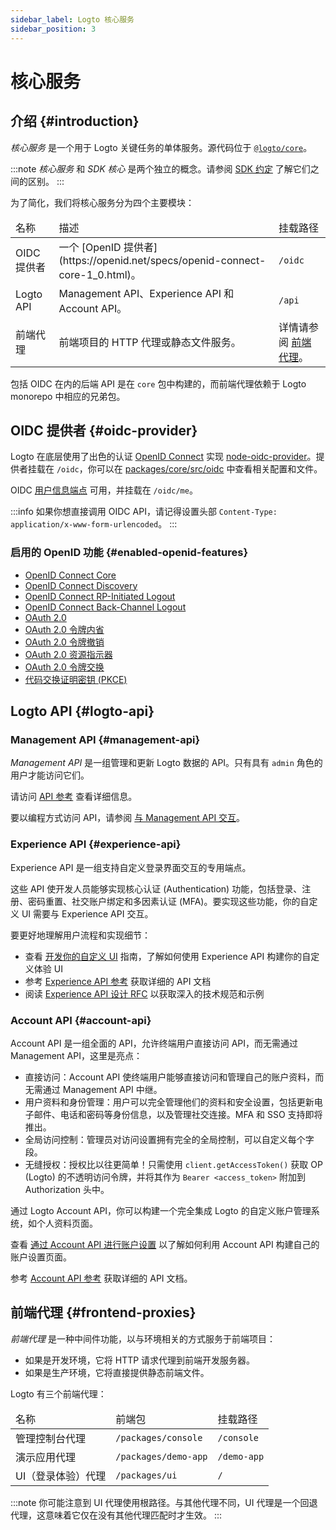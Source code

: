 ```yaml
---
sidebar_label: Logto 核心服务
sidebar_position: 3
---
```


# 核心服务

## 介绍 \{#introduction}

_核心服务_ 是一个用于 Logto 关键任务的单体服务。源代码位于 [`@logto/core`](https://github.com/logto-io/logto/tree/master/packages/core)。

:::note
_核心服务_ 和 _SDK 核心_ 是两个独立的概念。请参阅 [SDK 约定](/developers/sdk-conventions) 了解它们之间的区别。
:::

为了简化，我们将核心服务分为四个主要模块：

<table>
  <thead>
    <tr>
      <td>名称</td>
      <td>描述</td>
      <td>挂载路径</td>
    </tr>
  </thead>
  <tbody>
    <tr>
      <td>OIDC 提供者</td>
      <td>一个 [OpenID 提供者](https://openid.net/specs/openid-connect-core-1_0.html)。</td>
      <td>
        <code>/oidc</code>
      </td>
    </tr>
    <tr>
      <td>Logto API</td>
      <td>Management API、Experience API 和 Account API。</td>
      <td>
        <code>/api</code>
      </td>
    </tr>
    <tr>
      <td>前端代理</td>
      <td>前端项目的 HTTP 代理或静态文件服务。</td>
      <td>
        详情请参阅 <a href="#frontend-proxies">前端代理</a>。
      </td>
    </tr>
  </tbody>
</table>

包括 OIDC 在内的后端 API 是在 `core` 包中构建的，而前端代理依赖于 Logto monorepo 中相应的兄弟包。

## OIDC 提供者 \{#oidc-provider}

Logto 在底层使用了出色的认证 [OpenID Connect](https://openid.net/connect/) 实现 [node-oidc-provider](https://github.com/panva/node-oidc-provider)。提供者挂载在 `/oidc`，你可以在 [packages/core/src/oidc](https://github.com/logto-io/logto/tree/master/packages/core/src/oidc) 中查看相关配置和文件。

OIDC [用户信息端点](https://openid.net/specs/openid-connect-core-1_0.html#UserInfo) 可用，并挂载在 `/oidc/me`。

:::info
如果你想直接调用 OIDC API，请记得设置头部 `Content-Type: application/x-www-form-urlencoded`。
:::

### 启用的 OpenID 功能 \{#enabled-openid-features}

- [OpenID Connect Core](https://openid.net/specs/openid-connect-core-1_0.html)
- [OpenID Connect Discovery](https://openid.net/specs/openid-connect-discovery-1_0.html)
- [OpenID Connect RP-Initiated Logout](https://openid.net/specs/openid-connect-rpinitiated-1_0.html)
- [OpenID Connect Back-Channel Logout](https://openid.net/specs/openid-connect-backchannel-1_0-final.html)
- [OAuth 2.0](https://www.rfc-editor.org/rfc/rfc6749.html)
- [OAuth 2.0 令牌内省](https://www.rfc-editor.org/rfc/rfc7662.html)
- [OAuth 2.0 令牌撤销](https://www.rfc-editor.org/rfc/rfc7009.html)
- [OAuth 2.0 资源指示器](https://www.rfc-editor.org/rfc/rfc8707.html)
- [OAuth 2.0 令牌交换](https://datatracker.ietf.org/doc/html/rfc8693.html)
- [代码交换证明密钥 (PKCE)](https://www.rfc-editor.org/rfc/rfc7636.html)

## Logto API \{#logto-api}

### Management API \{#management-api}

_Management API_ 是一组管理和更新 Logto 数据的 API。只有具有 `admin` 角色的用户才能访问它们。

请访问 [API 参考](https://openapi.logto.io) 查看详细信息。

要以编程方式访问 API，请参阅 [与 Management API 交互](/integrate-logto/interact-with-management-api)。

### Experience API \{#experience-api}

Experience API 是一组支持自定义登录界面交互的专用端点。

这些 API 使开发人员能够实现核心认证 (Authentication) 功能，包括登录、注册、密码重置、社交账户绑定和多因素认证 (MFA)。要实现这些功能，你的自定义 UI 需要与 Experience API 交互。

要更好地理解用户流程和实现细节：

- 查看 [开发你的自定义 UI](/customization/bring-your-ui/#develop-your-custom-ui) 指南，了解如何使用 Experience API 构建你的自定义体验 UI
- 参考 [Experience API 参考](https://openapi.logto.io/group/endpoint-experience) 获取详细的 API 文档
- 阅读 [Experience API 设计 RFC](https://github.com/logto-io/rfcs/blob/master/draft/0004-experience-api.md) 以获取深入的技术规范和示例

### Account API \{#account-api}

Account API 是一组全面的 API，允许终端用户直接访问 API，而无需通过 Management API，这里是亮点：

- 直接访问：Account API 使终端用户能够直接访问和管理自己的账户资料，而无需通过 Management API 中继。
- 用户资料和身份管理：用户可以完全管理他们的资料和安全设置，包括更新电子邮件、电话和密码等身份信息，以及管理社交连接。MFA 和 SSO 支持即将推出。
- 全局访问控制：管理员对访问设置拥有完全的全局控制，可以自定义每个字段。
- 无缝授权：授权比以往更简单！只需使用 `client.getAccessToken()` 获取 OP (Logto) 的不透明访问令牌，并将其作为 `Bearer <access_token>` 附加到 Authorization 头中。

通过 Logto Account API，你可以构建一个完全集成 Logto 的自定义账户管理系统，如个人资料页面。

查看 [通过 Account API 进行账户设置](/end-user-flows/account-settings/by-account-api) 以了解如何利用 Account API 构建自己的账户设置页面。

参考 [Account API 参考](https://openapi.logto.io/group/endpoint-my-account) 获取详细的 API 文档。

## 前端代理 \{#frontend-proxies}

_前端代理_ 是一种中间件功能，以与环境相关的方式服务于前端项目：

- 如果是开发环境，它将 HTTP 请求代理到前端开发服务器。
- 如果是生产环境，它将直接提供静态前端文件。

Logto 有三个前端代理：

<table>
  <thead>
    <tr>
      <td>名称</td>
      <td>前端包</td>
      <td>挂载路径</td>
    </tr>
  </thead>
  <tbody>
    <tr>
      <td>管理控制台代理</td>
      <td>
        <code>/packages/console</code>
      </td>
      <td>
        <code>/console</code>
      </td>
    </tr>
    <tr>
      <td>演示应用代理</td>
      <td>
        <code>/packages/demo-app</code>
      </td>
      <td>
        <code>/demo-app</code>
      </td>
    </tr>
    <tr>
      <td>UI（登录体验）代理</td>
      <td>
        <code>/packages/ui</code>
      </td>
      <td>
        <code>/</code>
      </td>
    </tr>
  </tbody>
</table>

:::note
你可能注意到 UI 代理使用根路径。与其他代理不同，UI 代理是一个回退代理，这意味着它仅在没有其他代理匹配时才生效。
:::